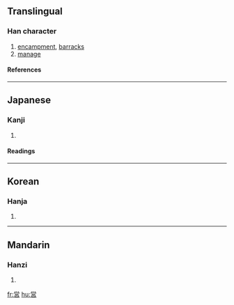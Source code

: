 {{see|營}}

==Translingual==
===Han character===
{{Han char|rn=30|rad=口|as=09|sn=12|four=|canj=火月口竹口 (FBRHR), 火月口口 (FBRR)}}
# [[encampment]], [[barracks]]
# [[manage]]
====References====
{{Han ref|kx=0201.121|dkj=04025|dj=0424.040|hdz=10661.081|uh=55B6|ud=21942}}
----
==Japanese==
===Kanji===
{{ja-kanji|grade=5|rs=口09}}
# {{defn|Japanese}} 
====Readings====
{{ja-readings|on=[[えい]] (ei)|kun=[[いとなむ]] (itonamu), [[いとなみ]] (itonami)}}
----
==Korean==
===Hanja===
{{ko-hanja|hangeul=영|rv=yeong|mr=yŏng}}
# {{defn|Korean}}
----
==Mandarin==
===Hanzi===
{{cmn-hanzi|pin=[[yíng]] ([[ying2]])|wg=ying<sup>2</sup>}}
# {{defn|Mandarin}}

[[fr:営]]
[[hu:営]]